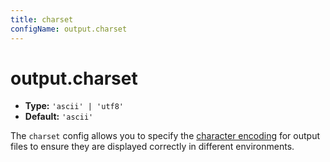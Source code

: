 ```yaml
---
title: charset
configName: output.charset
---
```


# output.charset

- **Type:** `'ascii' | 'utf8'`
- **Default:** `'ascii'`

The `charset` config allows you to specify the [character encoding](https://developer.mozilla.org/en-US/docs/Glossary/Character_encoding) for output files to ensure they are displayed correctly in different environments.


<RsbuildConfig configName="output.charset" />
